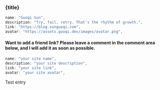 
<h3 class="my-10 text-center text-xl font-bold">{title}</h3>

```js
name: "Guoqi Sun",
description: "Try, fail, retry. That's the rhythm of growth.",
link: "https://blog.sunguoqi.com",
avatar: "https://assets.guoqi.dev/images/avatar.png",
```

<h4 class="my-10 text-center">
  Want to add a friend link? Please leave a comment in the comment area below,
  and I will add it as soon as possible.
</h4>

```js
name: "your site name",
description: "your site description",
link: "your site link",
avatar: "your site avatar",
```
<p>Test entry</p>

